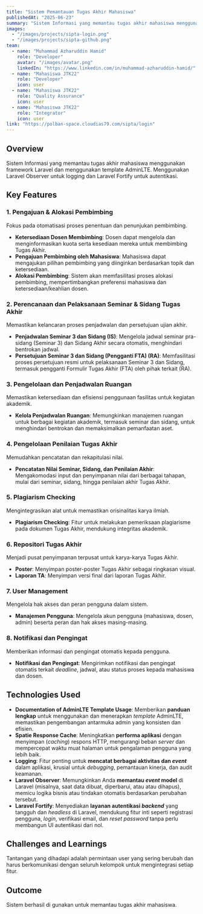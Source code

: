 ```yaml
---
title: "Sistem Pemantauan Tugas Akhir Mahasiswa"
publishedAt: "2025-06-23"
summary: "Sistem Informasi yang memantau tugas akhir mahasiswa menggunakan framework Laravel dan menggunakan template AdminLTE."
images:
  - "/images/projects/sipta-login.png"
  - "/images/projects/sipta-github.png"
team:
  - name: "Muhammad Azharuddin Hamid"
    role: "Developer"
    avatar: "/images/avatar.png"
    linkedIn: "https://www.linkedin.com/in/muhammad-azharuddin-hamid/"
  - name: "Mahasiswa JTK22"
    role: "Developer"
    icon: user
  - name: "Mahasiswa JTK22"
    role: "Quality Assurance"
    icon: user
  - name: "Mahasiswa JTK22"
    role: "Integrator"
    icon: user
link: "https://polban-space.cloudias79.com/sipta/login"
---
```


## Overview

Sistem Informasi yang memantau tugas akhir mahasiswa menggunakan framework Laravel dan menggunakan template AdminLTE. Menggunakan Laravel Observer untuk logging dan Laravel Fortify untuk autentikasi.

## Key Features

### 1. Pengajuan & Alokasi Pembimbing
Fokus pada otomatisasi proses penentuan dan penunjukan pembimbing.
- **Ketersediaan Dosen Membimbing**: Dosen dapat mengelola dan menginformasikan kuota serta kesediaan mereka untuk membimbing Tugas Akhir.
- **Pengajuan Pembimbing oleh Mahasiswa**: Mahasiswa dapat mengajukan pilihan pembimbing yang diinginkan berdasarkan topik dan ketersediaan.
- **Alokasi Pembimbing**: Sistem akan memfasilitasi proses alokasi pembimbing, mempertimbangkan preferensi mahasiswa dan ketersediaan/keahlian dosen.

### 2. Perencanaan dan Pelaksanaan Seminar & Sidang Tugas Akhir
Memastikan kelancaran proses penjadwalan dan persetujuan ujian akhir.
- **Penjadwalan Seminar 3 dan Sidang (IS)**: Mengelola jadwal seminar pra-sidang (Seminar 3) dan Sidang Akhir secara otomatis, menghindari bentrokan jadwal.
- **Persetujuan Seminar 3 dan Sidang (Pengganti FTA) (RA)**: Memfasilitasi proses persetujuan resmi untuk pelaksanaan Seminar 3 dan Sidang, termasuk pengganti Formulir Tugas Akhir (FTA) oleh pihak terkait (RA).

### 3. Pengelolaan dan Penjadwalan Ruangan
Memastikan ketersediaan dan efisiensi penggunaan fasilitas untuk kegiatan akademik.
- **Kelola Penjadwalan Ruangan**: Memungkinkan manajemen ruangan untuk berbagai kegiatan akademik, termasuk seminar dan sidang, untuk menghindari bentrokan dan memaksimalkan pemanfaatan aset.

### 4. Pengelolaan Penilaian Tugas Akhir
Memudahkan pencatatan dan rekapitulasi nilai.
- **Pencatatan Nilai Seminar, Sidang, dan Penilaian Akhir**: Mengakomodasi input dan penyimpanan nilai dari berbagai tahapan, mulai dari seminar, sidang, hingga penilaian akhir Tugas Akhir.

### 5. Plagiarism Checking
Mengintegrasikan alat untuk memastikan orisinalitas karya ilmiah.
- **Plagiarism Checking**: Fitur untuk melakukan pemeriksaan plagiarisme pada dokumen Tugas Akhir, mendukung integritas akademik.

### 6. Repositori Tugas Akhir
Menjadi pusat penyimpanan terpusat untuk karya-karya Tugas Akhir.
- **Poster**: Menyimpan poster-poster Tugas Akhir sebagai ringkasan visual.
- **Laporan TA**: Menyimpan versi final dari laporan Tugas Akhir.

### 7. User Management
Mengelola hak akses dan peran pengguna dalam sistem.
- **Manajemen Pengguna**: Mengelola akun pengguna (mahasiswa, dosen, admin) beserta peran dan hak akses masing-masing.

### 8. Notifikasi dan Pengingat
Memberikan informasi dan pengingat otomatis kepada pengguna.
- **Notifikasi dan Pengingat**: Mengirimkan notifikasi dan pengingat otomatis terkait *deadline*, jadwal, atau status proses kepada mahasiswa dan dosen.

## Technologies Used

* **Documentation of AdminLTE Template Usage**: Memberikan **panduan lengkap** untuk menggunakan dan menerapkan *template* AdminLTE, memastikan pengembangan antarmuka admin yang konsisten dan efisien.
* **Spatie Response Cache**: Meningkatkan **performa aplikasi** dengan menyimpan (*caching*) respons HTTP, mengurangi beban *server* dan mempercepat waktu muat halaman untuk pengalaman pengguna yang lebih baik.
* **Logging**: Fitur penting untuk **mencatat berbagai aktivitas dan *event*** dalam aplikasi, krusial untuk *debugging*, pemantauan kinerja, dan audit keamanan.
* **Laravel Observer**: Memungkinkan Anda **memantau *event* model** di Laravel (misalnya, saat data dibuat, diperbarui, atau atau dihapus), memicu logika bisnis atau tindakan otomatis berdasarkan perubahan tersebut.
* **Laravel Fortify**: Menyediakan **layanan autentikasi *backend*** yang tangguh dan *headless* di Laravel, mendukung fitur inti seperti registrasi pengguna, *login*, verifikasi email, dan *reset password* tanpa perlu membangun UI autentikasi dari nol.

## Challenges and Learnings

Tantangan yang dihadapi adalah permintaan user yang sering berubah dan harus berkomunikasi dengan seluruh kelompok untuk mengintegrasi setiap fitur.

## Outcome

Sistem berhasil di gunakan untuk memantau tugas akhir mahasiswa.